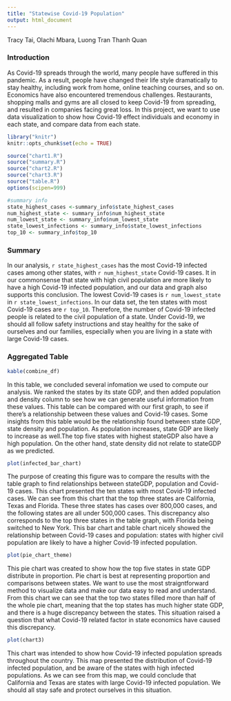 ```yaml
---
title: "Statewise Covid-19 Population"
output: html_document
---
```

Tracy Tai, Olachi Mbara, Luong Tran Thanh Quan

### Introduction

As Covid-19 spreads through the world, many people have suffered in 
this pandemic. As a result, people have changed their life style 
dramatically to stay healthy, including work from home, online teaching 
courses, and so on. Economics have also encountered tremendous 
challenges. Restaurants, shopping malls and gyms are all closed to keep 
Covid-19 from spreading, and resulted in companies facing great loss. In
this project, we want to use data visualization to show how Covid-19 
effect individuals and economy in each state, and compare data from each
state.
  
```r
library("knitr")
knitr::opts_chunk$set(echo = TRUE)

source("chart1.R")
source("summary.R")
source("chart2.R")
source("chart3.R")
source("table.R")
options(scipen=999)

```

```r
#summary info
state_highest_cases <-summary_info$state_highest_cases
num_highest_state <- summary_info$num_highest_state
num_lowest_state <- summary_info$num_lowest_state
state_lowest_infections <- summary_info$state_lowest_infections
top_10 <- summary_info$top_10
```
### Summary

In our analysis, `r state_highest_cases` has the most Covid-19 infected 
cases among other states, with `r num_highest_state` Covid-19 cases. It 
in our commonsense that state with high civil population are more likely
to have a high Covid-19 infected population, and our data and graph also
supports this conclusion. The lowest Covid-19 cases is `r num_lowest_state` in 
`r state_lowest_infections`. In our data set, the ten states with most 
Covid-19 cases are `r top_10`. Therefore, the number of Covid-19 
infected people is related to the civil population of a state. Under 
Covid-19, we should all follow safety instructions and stay healthy for 
the sake of ourselves and our families, especially when you are living 
in a state with large Covid-19 cases. 


### Aggregated Table

```r
kable(combine_df)

```
      
In this table, we concluded several infomation we used to compute our
analysis. We ranked the states by its state GDP, and then added
population and density column to see how we can generate useful
information from these values. This table can be compared with our first
graph, to see if there's a relationship between these values and 
Covid-19 cases. Some insights from this table would be the relationship 
found between state GDP, state density and population. As population 
increases, state GDP are likely to increase as well.The top five states 
with highest stateGDP also have a high population. On the other hand, 
state density did not relate to stateGDP as we predicted. 


```r
plot(infected_bar_chart)
```
  
The purpose of creating this figure was to compare the results with the 
table graph to find relationships between stateGDP, population and 
Covid-19 cases. This chart presented the ten states with most Covid-19 
infected cases. We can see from this chart that the top three states are
California, Texas and Florida. These three states has cases over 800,000
cases, and the following states are all under 500,000 cases. This
discrepancy also corresponds to the top three states in the table graph,
with Florida being switched to New York. This bar chart and table chart 
nicely showed the relationship between Covid-19 cases and population: 
states with higher civil population are likely to have a higher Covid-19
infected population. 


```r
plot(pie_chart_theme)

```

This pie chart was created to show how the top five states in state GDP
distribute in proportion. Pie chart is best at representing proportion
and comparisons between states. We want to use the most straigntforward
method to visualize data and make our data easy to read and understand.
From this chart we can see that the top two states filled more than half
of the whole pie chart, meaning that the top states has much higher
state GDP, and there is a huge discrepancy between the states. This
situation raised a question that what Covid-19 related factor in state
economics have caused this discrepancy.

```r
plot(chart3)

```
    
This chart was intended to show how Covid-19 infected population spreads
throughout the country. This map presented the distribution of Covid-19
infected population, and be aware of the states with high infected
populations. As we can see from this map, we could conclude that
California and Texas are states with large Covid-19 infected population.
We should all stay safe and protect ourselves in this situation. 


